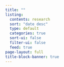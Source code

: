 ```yaml
---
title: ""
listing:
  contents: research
  sort: "date desc"
  type: default
  categories: true
  sort-ui: false
  filter-ui: false
  feed: true
page-layout: full
title-block-banner: true
---
```

::: {.column-page}

:::

